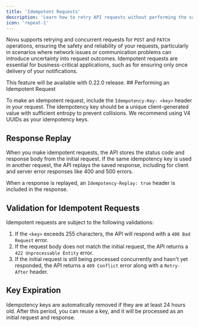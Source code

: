 ```yaml
---
title: 'Idempotent Requests'
description: 'Learn how to retry API requests without performing the same operation twice'
icon: 'repeat-1'
---
```


Novu supports retrying and concurrent requests for `POST` and `PATCH` operations, ensuring the safety and reliability of your requests, particularly in scenarios where network issues or communication problems can introduce uncertainty into request outcomes. Idempotent requests are essential for business-critical applications, such as for ensuring only once delivery of your notifications.

<Note>
    This feature will be available with 0.22.0 release.
</Note>
## Performing an Idempotent Request

To make an idempotent request, include the `Idempotency-Key: <key>` header in your request. The idempotency key should be a unique client-generated value with sufficient entropy to prevent collisions. We recommend using V4 UUIDs as your idempotency keys.

## Response Replay

When you make idempotent requests, the API stores the status code and response body from the initial request. If the same idempotency key is used in another request, the API replays the saved response, including for client and server error responses like 400 and 500 errors.

When a response is replayed, an `Idempotency-Replay: true` header is included in the response.

## Validation for Idempotent Requests

Idempotent requests are subject to the following validations:

1. If the `<key>` exceeds 255 characters, the API will respond with a `400 Bad Request` error.
2. If the request body does not match the initial request, the API returns a `422 Unprocessable Entity` error.
3. If the initial request is still being processed concurrently and hasn't yet responded, the API returns a `409 Conflict` error along with a `Retry-After` header.

## Key Expiration

Idempotency keys are automatically removed if they are at least 24 hours old. After this period, you can reuse a key, and it will be processed as an initial request and response.